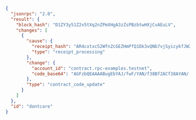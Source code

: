 ```json
{
  "jsonrpc": "2.0",
  "result": {
    "block_hash": "D1ZY3y51Z2v5tXq2nZPmXHgA3zZsPBzbtwHXjCvAEuLV",
    "changes": [
      {
        "cause": {
          "receipt_hash": "AR4cxtxc52WfnZcGEZHmPfQ1Dk3vQNb7vjSyicykfJWZ",
          "type": "receipt_processing"
        },
        "change": {
          "account_id": "contract.rpc-examples.testnet",
          "code_base64": "AGFzbQEAAAABugEbYAJ/fwF/YAN/f38Bf2ACf38AYAN/..."
        },
        "type": "contract_code_update"
      }
    ]
  },
  "id": "dontcare"
}
```
